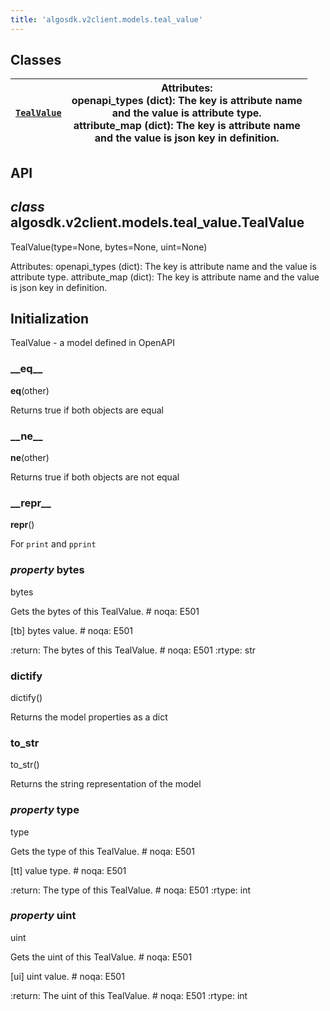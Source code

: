 ```yaml
---
title: 'algosdk.v2client.models.teal_value'
---
```


<a id='module-algosdk.v2client.models.teal_value'></a>

<a id='algosdk-v2client-models-teal-value'></a>

<a id='module-contents'></a>

<a id='classes'></a>

## Classes

| [`TealValue`](#algosdk.v2client.models.teal_value.TealValue) | Attributes:<br/>openapi_types (dict): The key is attribute name<br/>and the value is attribute type.<br/>attribute_map (dict): The key is attribute name<br/>and the value is json key in definition. |
| ------------------------------------------------------------ | ----------------------------------------------------------------------------------------------------------------------------------------------------------------------------------------------------- |

<a id='api'></a>

## API

<a id='algosdk.v2client.models.teal_value.TealValue'></a>

## _class_ algosdk.v2client.models.teal_value.TealValue

TealValue(type=None, bytes=None, uint=None)

Attributes:
openapi_types (dict): The key is attribute name
and the value is attribute type.
attribute_map (dict): The key is attribute name
and the value is json key in definition.

## Initialization

TealValue - a model defined in OpenAPI

<a id='algosdk.v2client.models.teal_value.TealValue.__eq__'></a>

### \_\_eq\_\_

**eq**(other)

Returns true if both objects are equal

<a id='algosdk.v2client.models.teal_value.TealValue.__ne__'></a>

### \_\_ne\_\_

**ne**(other)

Returns true if both objects are not equal

<a id='algosdk.v2client.models.teal_value.TealValue.__repr__'></a>

### \_\_repr\_\_

**repr**()

For `print` and `pprint`

<a id='algosdk.v2client.models.teal_value.TealValue.bytes'></a>

### _property_ bytes

bytes

Gets the bytes of this TealValue. # noqa: E501

[tb] bytes value. # noqa: E501

:return: The bytes of this TealValue. # noqa: E501
:rtype: str

<a id='algosdk.v2client.models.teal_value.TealValue.dictify'></a>

### dictify

dictify()

Returns the model properties as a dict

<a id='algosdk.v2client.models.teal_value.TealValue.to_str'></a>

### to_str

to_str()

Returns the string representation of the model

<a id='algosdk.v2client.models.teal_value.TealValue.type'></a>

### _property_ type

type

Gets the type of this TealValue. # noqa: E501

[tt] value type. # noqa: E501

:return: The type of this TealValue. # noqa: E501
:rtype: int

<a id='algosdk.v2client.models.teal_value.TealValue.uint'></a>

### _property_ uint

uint

Gets the uint of this TealValue. # noqa: E501

[ui] uint value. # noqa: E501

:return: The uint of this TealValue. # noqa: E501
:rtype: int
